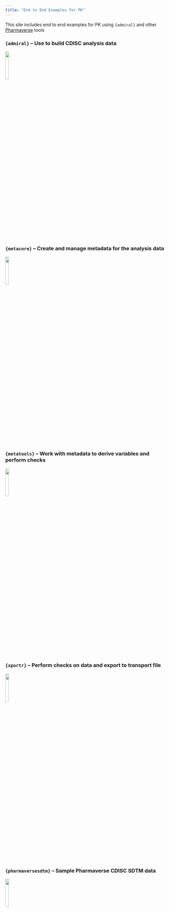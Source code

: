 ```yaml
---
title: "End to End Examples for PK"
---
```


This site includes end to end examples for PK using `{admiral}` and other [Pharmaverse](https://pharmaverse.org/){target="_blank"} tools

### `{admiral}` -- Use to build CDISC analysis data

[![](images/admiral.png){width="15%"}](https://pharmaverse.github.io/admiral/cran-release/){target="_blank"}

### `{metacore}` -- Create and manage metadata for the analysis data

[![](images/metacore.png){width="15%"}](https://atorus-research.github.io/metacore/){target="_blank"}

### `{metatools}` -- Work with metadata to derive variables and perform checks

[![](images/metatools.png){width="15%"}](https://pharmaverse.github.io/metatools/){target="_blank"}

### `{xportr}` -- Perform checks on data and export to transport file

[![](images/xportr.png){width="15%"}](https://atorus-research.github.io/xportr/){target="_blank"}

### `{pharmaversesdtm}` -- Sample Pharmaverse CDISC SDTM data

[![](images/pharmaversesdtm.png){width="15%"}](https://pharmaverse.github.io/pharmaversesdtm/cran-release/){target="_blank"}
